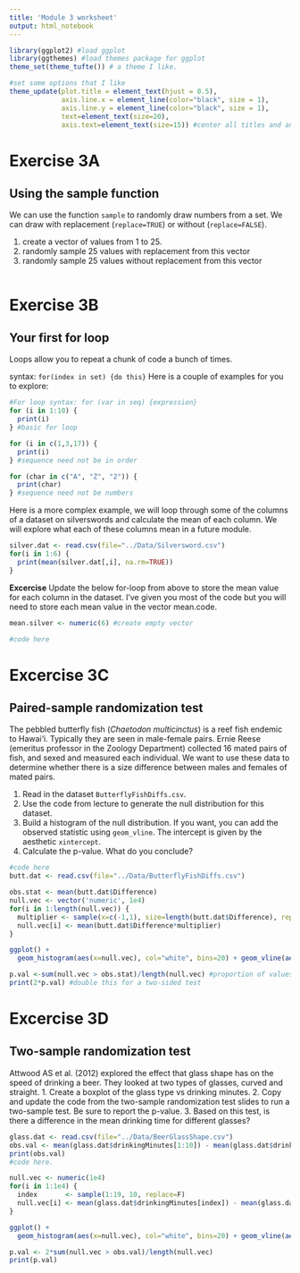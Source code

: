 ```yaml
---
title: 'Module 3 worksheet'
output: html_notebook
---
```


```r
library(ggplot2) #load ggplot
library(ggthemes) #load themes package for ggplot
theme_set(theme_tufte()) # a theme I like.

#set some options that I like
theme_update(plot.title = element_text(hjust = 0.5), 
             axis.line.x = element_line(color="black", size = 1),
             axis.line.y = element_line(color="black", size = 1),
             text=element_text(size=20),
             axis.text=element_text(size=15)) #center all titles and and axis lines
```

###############
# Exercise 3A #
###############

## Using the sample function

We can use the function `sample` to randomly draw numbers from a set. We can draw with replacement (`replace=TRUE`) or without (`replace=FALSE`). 

1. create a vector of values from 1 to 25.
2. randomly sample 25 values with replacement from this vector
3. randomly sample 25 values without replacement from this vector

```r

```


###############
# Exercise 3B #
###############

## Your first for loop

Loops allow you to repeat a chunk of code a bunch of times.

syntax: `for(index in set) {do this}`
Here is a couple of examples for you to explore:
```r
#For loop syntax: for (var in seq) {expression}
for (i in 1:10) {
  print(i)
} #basic for loop

```

```r
for (i in c(1,3,17)) {
  print(i)
} #sequence need not be in order
```

```r
for (char in c("A", "Z", "2")) {
  print(char)
} #sequence need not be numbers
```

Here is a more complex example, we will loop through some of the columns of a dataset on silverswords and calculate the mean of each column. We will explore what each of these columns mean in a future module.
```r
silver.dat <- read.csv(file="../Data/Silversword.csv")
for(i in 1:6) {
  print(mean(silver.dat[,i], na.rm=TRUE))
}
```

**Excercise** Update the below for-loop from above to store the mean value for each column in the dataset. I've given you most of the code but you will need to store each mean value in the vector mean.code.

```r
mean.silver <- numeric(6) #create empty vector

#code here
```


################
# Excercise 3C #
################

## Paired-sample randomization test

The pebbled butterfly fish (*Chaetodon multicinctus*) is a reef fish endemic to Hawai‘i. Typically they are seen in male-female pairs. Ernie Reese (emeritus professor in the Zoology Department) collected 16 mated pairs of fish, and sexed and measured each individual. We want to use these data to determine whether there is a size difference between males and females of mated pairs.

1. Read in the dataset `ButterflyFishDiffs.csv`. 
2. Use the code from lecture to generate the null distribution for this dataset. 
3. Build a histogram of the null distribution. If you want, you can add the observed statistic using `geom_vline`. The intercept is given by the aesthetic `xintercept`.
4. Calculate the p-value. What do you conclude?

```r
#code here
butt.dat <- read.csv(file="../Data/ButterflyFishDiffs.csv")

obs.stat <- mean(butt.dat$Difference) 
null.vec <- vector('numeric', 1e4)
for(i in 1:length(null.vec)) {
  multiplier <- sample(x=c(-1,1), size=length(butt.dat$Difference), replace=TRUE)
  null.vec[i] <- mean(butt.dat$Difference*multiplier)
}

ggplot() + 
  geom_histogram(aes(x=null.vec), col="white", bins=20) + geom_vline(aes(xintercept=obs.stat), col="red")

p.val <-sum(null.vec > obs.stat)/length(null.vec) #proportion of values that are more extreme than the observation
print(2*p.val) #double this for a two-sided test
```


################
# Excercise 3D #
################

## Two-sample randomization test

Attwood AS et al. (2012) explored the effect that glass shape has on the speed of drinking a beer. They looked at two types of glasses, curved and straight. 
1. Create a boxplot of the glass type vs drinking minutes.
2. Copy and update the code from the two-sample randomization test slides to run a two-sample test. Be sure to report the p-value. 
3. Based on this test, is there a difference in the mean drinking time for different glasses?

```r
glass.dat <- read.csv(file="../Data/BeerGlassShape.csv")
obs.val <- mean(glass.dat$drinkingMinutes[1:10]) - mean(glass.dat$drinkingMinutes[11:19])
print(obs.val)
#code here.

null.vec <- numeric(1e4)
for(i in 1:1e4) {
  index       <- sample(1:19, 10, replace=F)
  null.vec[i] <- mean(glass.dat$drinkingMinutes[index]) - mean(glass.dat$drinkingMinutes[-index])
}

ggplot() + 
  geom_histogram(aes(x=null.vec), col="white", bins=20) + geom_vline(aes(xintercept=obs.val), col="red")

p.val <- 2*sum(null.vec > obs.val)/length(null.vec)
print(p.val)

```
